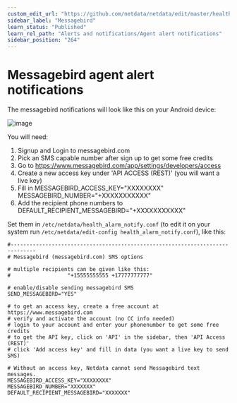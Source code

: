 ```yaml
---
custom_edit_url: "https://github.com/netdata/netdata/edit/master/health/notifications/messagebird/README.md"
sidebar_label: "Messagebird"
learn_status: "Published"
learn_rel_path: "Alerts and notifications/Agent alert notifications"
sidebar_position: "264"
---
```



# Messagebird agent alert notifications

The messagebird notifications will look like this on your Android device:

![image](https://cloud.githubusercontent.com/assets/17090999/20034652/620b6100-a39b-11e6-96af-4f83b8e830e2.png)

You will need:

1.  Signup and Login to messagebird.com
2.  Pick an SMS capable number after sign up to get some free credits
3.  Go to <https://www.messagebird.com/app/settings/developers/access>
4.  Create a new access key under 'API ACCESS (REST)' (you will want a live key)
5.  Fill in MESSAGEBIRD_ACCESS_KEY="XXXXXXXX" MESSAGEBIRD_NUMBER="+XXXXXXXXXXX"
6.  Add the recipient phone numbers to DEFAULT_RECIPIENT_MESSAGEBIRD="+XXXXXXXXXXX"

Set them in `/etc/netdata/health_alarm_notify.conf` (to edit it on your system run `/etc/netdata/edit-config health_alarm_notify.conf`), like this:

```
#------------------------------------------------------------------------------
# Messagebird (messagebird.com) SMS options

# multiple recipients can be given like this:
#                  "+15555555555 +17777777777"

# enable/disable sending messagebird SMS
SEND_MESSAGEBIRD="YES"

# to get an access key, create a free account at https://www.messagebird.com
# verify and activate the account (no CC info needed)
# login to your account and enter your phonenumber to get some free credits
# to get the API key, click on 'API' in the sidebar, then 'API Access (REST)' 
# click 'Add access key' and fill in data (you want a live key to send SMS)

# Without an access key, Netdata cannot send Messagebird text messages.
MESSAGEBIRD_ACCESS_KEY="XXXXXXXX"
MESSAGEBIRD_NUMBER="XXXXXXX"
DEFAULT_RECIPIENT_MESSAGEBIRD="XXXXXXX"
```


